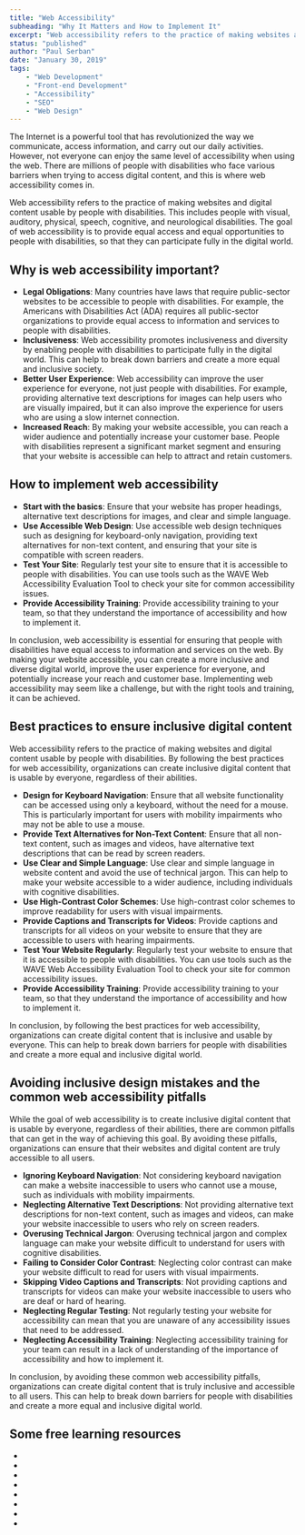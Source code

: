 ```yaml
---
title: "Web Accessibility"
subheading: "Why It Matters and How to Implement It"
excerpt: "Web accessibility refers to the practice of making websites and digital content usable by people with disabilities. This includes individuals with visual, auditory, physical, speech, cognitive, and neurological disabilities. The goal of web accessibility is to provide equal access and equal opportunities to all users, regardless of their abilities.Also, to be taken into account that accessible websites have several benefits, including increased reach and customer base, improved user experience, and legal compliance. By designing websites with accessibility in mind, organizations can create a more inclusive digital world and break down barriers for people with disabilities."
status: "published"
author: "Paul Serban"
date: "January 30, 2019"
tags:
    - "Web Development"
    - "Front-end Development"
    - "Accessibility"
    - "SEO"
    - "Web Design"
---
```


The Internet is a powerful tool that has revolutionized the way we communicate, access information, and carry out our daily activities. However, not everyone can enjoy the same level of accessibility when using the web. There are millions of people with disabilities who face various barriers when trying to access digital content, and this is where web accessibility comes in.

Web accessibility refers to the practice of making websites and digital content usable by people with disabilities. This includes people with visual, auditory, physical, speech, cognitive, and neurological disabilities. The goal of web accessibility is to provide equal access and equal opportunities to people with disabilities, so that they can participate fully in the digital world.

## Why is web accessibility important?

-   **Legal Obligations**: Many countries have laws that require public-sector websites to be accessible to people with disabilities. For example, the Americans with Disabilities Act (ADA) requires all public-sector organizations to provide equal access to information and services to people with disabilities.
-   **Inclusiveness**: Web accessibility promotes inclusiveness and diversity by enabling people with disabilities to participate fully in the digital world. This can help to break down barriers and create a more equal and inclusive society.
-   **Better User Experience**: Web accessibility can improve the user experience for everyone, not just people with disabilities. For example, providing alternative text descriptions for images can help users who are visually impaired, but it can also improve the experience for users who are using a slow internet connection.
-   **Increased Reach**: By making your website accessible, you can reach a wider audience and potentially increase your customer base. People with disabilities represent a significant market segment and ensuring that your website is accessible can help to attract and retain customers.

## How to implement web accessibility

-   **Start with the basics**: Ensure that your website has proper headings, alternative text descriptions for images, and clear and simple language.
-   **Use Accessible Web Design**: Use accessible web design techniques such as designing for keyboard-only navigation, providing text alternatives for non-text content, and ensuring that your site is compatible with screen readers.
-   **Test Your Site**: Regularly test your site to ensure that it is accessible to people with disabilities. You can use tools such as the WAVE Web Accessibility Evaluation Tool to check your site for common accessibility issues.
-   **Provide Accessibility Training**: Provide accessibility training to your team, so that they understand the importance of accessibility and how to implement it.

In conclusion, web accessibility is essential for ensuring that people with disabilities have equal access to information and services on the web. By making your website accessible, you can create a more inclusive and diverse digital world, improve the user experience for everyone, and potentially increase your reach and customer base. Implementing web accessibility may seem like a challenge, but with the right tools and training, it can be achieved.

## Best practices to ensure inclusive digital content

Web accessibility refers to the practice of making websites and digital content usable by people with disabilities. By following the best practices for web accessibility, organizations can create inclusive digital content that is usable by everyone, regardless of their abilities.

-   **Design for Keyboard Navigation**: Ensure that all website functionality can be accessed using only a keyboard, without the need for a mouse. This is particularly important for users with mobility impairments who may not be able to use a mouse.
-   **Provide Text Alternatives for Non-Text Content**: Ensure that all non-text content, such as images and videos, have alternative text descriptions that can be read by screen readers.
-   **Use Clear and Simple Language**: Use clear and simple language in website content and avoid the use of technical jargon. This can help to make your website accessible to a wider audience, including individuals with cognitive disabilities.
-   **Use High-Contrast Color Schemes**: Use high-contrast color schemes to improve readability for users with visual impairments.
-   **Provide Captions and Transcripts for Videos**: Provide captions and transcripts for all videos on your website to ensure that they are accessible to users with hearing impairments.
-   **Test Your Website Regularly**: Regularly test your website to ensure that it is accessible to people with disabilities. You can use tools such as the WAVE Web Accessibility Evaluation Tool to check your site for common accessibility issues.
-   **Provide Accessibility Training**: Provide accessibility training to your team, so that they understand the importance of accessibility and how to implement it.

In conclusion, by following the best practices for web accessibility, organizations can create digital content that is inclusive and usable by everyone. This can help to break down barriers for people with disabilities and create a more equal and inclusive digital world.

## Avoiding inclusive design mistakes and the common web accessibility pitfalls

While the goal of web accessibility is to create inclusive digital content that is usable by everyone, regardless of their abilities, there are common pitfalls that can get in the way of achieving this goal. By avoiding these pitfalls, organizations can ensure that their websites and digital content are truly accessible to all users.

-   **Ignoring Keyboard Navigation**: Not considering keyboard navigation can make a website inaccessible to users who cannot use a mouse, such as individuals with mobility impairments.
-   **Neglecting Alternative Text Descriptions**: Not providing alternative text descriptions for non-text content, such as images and videos, can make your website inaccessible to users who rely on screen readers.
-   **Overusing Technical Jargon**: Overusing technical jargon and complex language can make your website difficult to understand for users with cognitive disabilities.
-   **Failing to Consider Color Contrast**: Neglecting color contrast can make your website difficult to read for users with visual impairments.
-   **Skipping Video Captions and Transcripts**: Not providing captions and transcripts for videos can make your website inaccessible to users who are deaf or hard of hearing.
-   **Neglecting Regular Testing**: Not regularly testing your website for accessibility can mean that you are unaware of any accessibility issues that need to be addressed.
-   **Neglecting Accessibility Training**: Neglecting accessibility training for your team can result in a lack of understanding of the importance of accessibility and how to implement it.

In conclusion, by avoiding these common web accessibility pitfalls, organizations can create digital content that is truly inclusive and accessible to all users. This can help to break down barriers for people with disabilities and create a more equal and inclusive digital world.

## Some free learning resources
- <Link href="https://developer.mozilla.org/en-US/docs/Web/Accessibility" label="mdn - Accessibility" />
- <Link href="https://www.udacity.com/course/web-accessibility--ud891" label="udacity - Web Accessibility by Google" />
- <Link href="https://www.w3.org/WAI/tips/developing/" label="w3.org - Developing for Web Accessibility" />
- <Link href="https://www.w3schools.com/accessibility/index.php" label="w3schools.com - Accessibility Tutorial" />
- <Link href="https://www.smashingmagazine.com/2021/03/complete-guide-accessible-front-end-components/" label="smashingmagazine.com - A Complete Guide To Accessible Front-End Components" />
- <Link href="https://www.youtube.com/playlist?list=PLNYkxOF6rcICWx0C9LVWWVqvHlYJyqw7g" label="youtube.com/google-chrome-developers - A11ycasts with Rob Dodson" />
- <Link href="https://web.dev/accessibility/" label="web.dev - Accessibility" />
- <Link href="https://thenewstack.io/accessibility-as-an-essential-part-of-the-inclusive-developer-experience/" label="thenewstack.io - Accessibility as an Essential Part of the Inclusive Developer Experience" />
